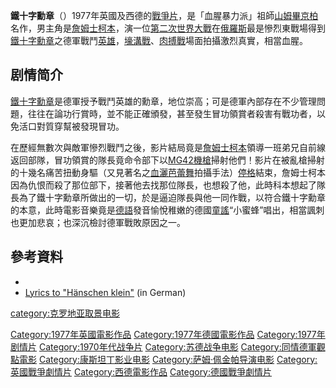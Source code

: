 {{Infobox Film
| name           = 鐵十字勳章<br>Cross of Iron
| image          = 
| caption        = ''Cross of Iron'' movie poster
| director       = [[山姆畢京柏|山姆畢京柏]]
| producer       = [[Wolf_C._Hartwig|Wolf C. Hartwig]] <br>[[Arlene_Sellers|Arlene Sellers]] <br>[[Alex_Winitsky|Alex Winitsky]]
| writer         = 原著小說[[The_Willing_Flesh|The Willing Flesh]]: <br>[[Willi_Heinrich|Willi Heinrich]] <br>改編劇本'''Screenplay''': <br>[[Julius_J._Epstein|Julius J. Epstein]] <br>[[James_Hamilton|James Hamilton]] <br>[[Walter_Kelley|Walter Kelley]]
| narrator       = 
| starring       = [[詹姆士柯本|詹姆士柯本]](James Coburn) <br>[[詹姆士梅遜|詹姆士梅遜]](James Mason)<br>[[大衛華納|大衛華納]](David Warner)<br>[[麥斯米倫·雪爾|麥斯米倫·雪爾]](Maximilian Schell) <br> [[Slavko_Štimac|Slavko Štimac]] <br>[[Senta_Berger|Senta Berger]]
| music          = [[Ernest_Gold|Ernest Gold]] <br>[[Peter_Thomas|Peter Thomas]]
| cinematography = [[John_Coquillon|John Coquillon]]
| editing        = [[Michael_Ellis|Michael Ellis]] <br>[[Murray_Jordan|Murray Jordan]] <br>[[Tony_Lawson|Tony Lawson]]
| distributor    = [[Embassy_Pictures|Embassy Pictures]]
| released       = {{flagicon|Germany}}1977年1月28日 <br>{{flagicon|USA}} 1977年5月11日
| runtime        = 133分鐘
| country        = 英國 <br>西德
| language       = 英語 <br>[[俄語|俄語]] <br>[[法語|法語]]
| budget         = 美國營收United States dollar6,000,000
| preceded_by    = 
| followed_by    = 
| website        = 
| amg_id         = 0074695
| imdb_id        = 
}}

'''鐵十字勳章'''（{{lang-en|'''Cross Of Iron'''}}）1977年英國及西德的[[戰爭片|戰爭片]]，是「血腥暴力派」祖師[[山姆畢京柏|山姆畢京柏]]名作，男主角是[[詹姆士柯本|詹姆士柯本]]，演一位[[第二次世界大戰|第二次世界大戰]]在[[俄羅斯|俄羅斯]]最是慘烈東戰場得到[[鐵十字勳章|鐵十字勳章]]之德軍戰鬥[[英雄|英雄]]，[[壕溝戰|壕溝戰]]、[[肉搏戰|肉搏戰]]場面拍攝激烈真實，相當血腥。

==剧情简介==
[[鐵十字勳章|鐵十字勳章]]是德軍授予戰鬥英雄的勳章，地位崇高；可是德軍內部存在不少管理問題，往往在論功行賞時，並不能正確頒發，甚至發生冒功領賞者殺害有戰功者，以免活口對質穿幫被發現冒功。

在歷經無數次與敵軍慘烈戰鬥之後，影片結局竟是[[詹姆士柯本|詹姆士柯本]]領導一班弟兄自前線返回部隊，冒功領賞的隊長竟命令部下以[[MG42機槍|MG42機槍]]掃射他們！影片在被亂槍掃射的十幾名痛苦扭動身驅（又見著名之[[血灑芭蕾舞|血灑芭蕾舞]]拍攝手法）[[停格|停格]]結束，詹姆士柯本因為仇恨而殺了那位部下，接著他去找那位隊長，也想殺了他，此時科本想起了隊長為了鐵十字勳章所做出的一切，於是逼迫隊長與他一同作戰，以符合鐵十字勳章的本意，此時電影音樂竟是[[德語|德語]]發音愉悅稚嫩的德國[[童謠|童謠]]“小蜜蜂”唱出，相當諷刺也更加悲哀；也深沉檢討德軍戰敗原因之一。

== 參考資料 ==
*{{imdb title|title=Cross of Iron|id=0074695}}
*[http://www.colibu.de/haenschen_klein.htm Lyrics to "Hänschen klein"] (in German)

{{DEFAULTSORT:Cross Of Iron}}
[[Category:1977年英國電影作品|Category:1977年英國電影作品]]
[[Category:1977年德國電影作品|Category:1977年德國電影作品]]
[[Category:1977年剧情片|Category:1977年剧情片]]
[[Category:1970年代战争片|Category:1970年代战争片]]
[[Category:苏德战争电影|Category:苏德战争电影]]
[[Category:同情德軍觀點電影|Category:同情德軍觀點電影]]
[[category:克罗地亚取景电影|category:克罗地亚取景电影]]
[[Category:康斯坦丁影业电影|Category:康斯坦丁影业电影]]
[[Category:萨姆·佩金帕导演电影|Category:萨姆·佩金帕导演电影]]
[[Category:英國戰爭劇情片|Category:英國戰爭劇情片]]
[[Category:西德電影作品|Category:西德電影作品]]
[[Category:德國戰爭劇情片|Category:德國戰爭劇情片]]